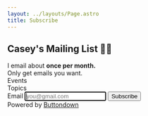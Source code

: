 ```yaml
---
layout: ../layouts/Page.astro
title: Subscribe
---
```



<div class="mx-auto">
<form
  action="
    https://buttondown.email/api/emails/embed-subscribe/heycaseywattsup
  "
  method="post"
  target="popupwindow"
  onsubmit="window.open('https://buttondown.email/heycaseywattsup', 'popupwindow')"
  class="embeddable-buttondown-form"
>
  <h2 class="text-center mt-0">Casey's Mailing List 👋🏻</h2>
  <div class="text-center">I email about <b>once per month.</b></div>

<div class="text-center">Only get emails you want.</div>
<div class="text-lg pt-3">Events</div>
<div class="grid md:grid-cols-2">
  <EmailCheckbox tagName="🏛️ Local Events" description="DC, MD, VA area things" />
  <EmailCheckbox tagName="🎥 Online Events" description="DC, MD, VA area things" />
</div>
<div class="text-lg pt-3">Topics</div>
<div class="grid md:grid-cols-2">
  <EmailCheckbox tagName="💻 Programming" description="javascript, coding, etc" />
  <EmailCheckbox tagName="💡 Tips" description="gmail tricks, etc" />
  <EmailCheckbox tagName="🧠 Psychology" description="burnout, validation etc" />
  <EmailCheckbox tagName="🌎 Community" description="volunteers, co-ownership, inclusion" />
</div>

<div class="mx-auto py-8">
  <span class="flex justify-center items-center space-x-4">
    <label for="email">Email</label>
    <input class="bg-white hover:shadow-inner border-2 border-slate-300 hover:border-slate-400" type="email" name="email" placeholder="you@gmail.com" autofocus />
    <input class="bg-gradient-to-tr from-blue-100 via-blue-200 to-blue-100 shadow-lg hover:shadow-md border border-violet-400 hover:border-violet-600 p-2 rounded-lg" type="submit" value="Subscribe" />
  </span>
</div>

<div class="text-right text-slate-500">
  Powered by <a href="https://buttondown.email" target="_blank">Buttondown</a>
</div>
<input type="hidden" value="1" name="embed" />
</form>
</div>
